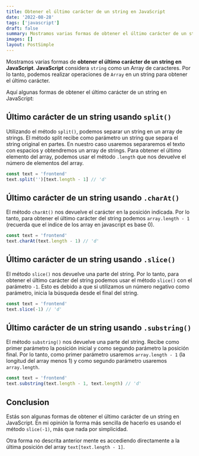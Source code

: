 ```yaml
---
title: Obtener el último carácter de un string en JavaScript
date: '2022-08-28'
tags: ['javascript']
draft: false
summary: Mostramos varias formas de obtener el último carácter de un string en JavaScript. Como javascript entiende un Objecto string como un Array de caracteres, podemos realizar operaciones de Array en un string para obtener el último carácter.
images: []
layout: PostSimple
---
```


Mostramos varias formas de **obtener el último carácter de un string en JavaScript**. **JavaScript** considera `string` como un Array de caracteres. Por lo tanto, podemos realizar operaciones de `Array` en un string para obtener el último carácter.

Aquí algunas formas de obtener el último carácter de un string en JavaScript:

## Último carácter de un string usando `split()`

Utilizando el método `split()`, podemos separar un string en un array de strings. El método split recibe como parámetro un string que separa el string original en partes. En nuestro caso usaremos separaremos el texto con espacios y obtendremos un array de strings. Para obtener el último elemento del array, podemos usar el método `.length` que nos devuelve el número de elementos del array.

```javascript
const text = 'frontend'
text.split('')[text.length - 1] // 'd'
```

## Último carácter de un string usando `.charAt()`

El método `charAt()` nos devuelve el carácter en la posición indicada. Por lo tanto, para obtener el último carácter del string podemos `array.length - 1` (recuerda que el indice de los array en javascript es base 0).

```javascript
const text = 'frontend'
text.charAt(text.length - 1) // 'd'
```

## Último carácter de un string usando `.slice()`

El método `slice()` nos devuelve una parte del string. Por lo tanto, para obtener el último carácter del string podemos usar el método `slice()` con el parámetro `-1`. Esto es debido a que si utilizamos un número negativo como parámetro, inicia la búsqueda desde el final del string.

```javascript
const text = 'frontend'
text.slice(-1) // 'd'
```

## Último carácter de un string usando `.substring()`

El método `substring()` nos devuelve una parte del string. Recibe como primer parámetro la posición inicial y como segundo parámetro la posición final. Por lo tanto, como primer parámetro usaremos `array.length - 1` (la longitud del array menos 1) y como segundo parámetro usaremos `array.length`.

```javascript
const text = 'frontend'
text.substring(text.length - 1, text.length) // 'd'
```

## Conclusion

Estás son algunas formas de obtener el último carácter de un string en JavaScript. En mi opinión la forma más sencilla de hacerlo es usando el método `slice(-1)`, más que nada por simplicidad.

Otra forma no descrita anterior mente es accediendo directamente a la última posición del array `text[text.length - 1]`.

